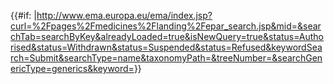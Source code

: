{{#if: {{{1|}}}|http://www.ema.europa.eu/ema/index.jsp?curl=%2Fpages%2Fmedicines%2Flanding%2Fepar_search.jsp&mid=&searchTab=searchByKey&alreadyLoaded=true&isNewQuery=true&status=Authorised&status=Withdrawn&status=Suspended&status=Refused&keywordSearch=Submit&searchType=name&taxonomyPath=&treeNumber=&searchGenericType=generics&keyword={{{1|}}}}}<noinclude>
{{documentation}}
</noinclude>